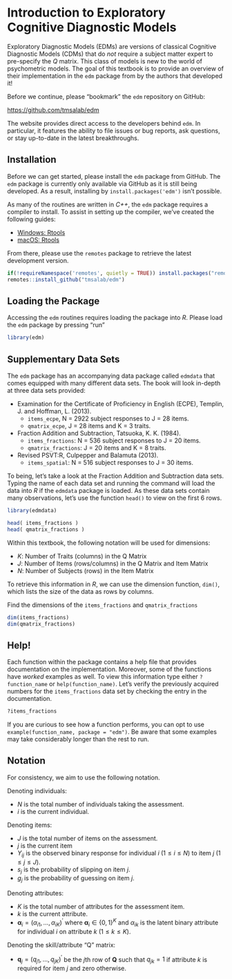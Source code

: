 # Introduction to Exploratory Cognitive Diagnostic Models {#intro}

Exploratory Diagnostic Models (EDMs) are versions of classical 
Cognitive Diagnostic Models (CDMs) that do _not_ require a subject matter
expert to pre-specify the _Q_ matrix. This class of models is new to the world of
psychometric models. The goal of this textbook is to provide an overview
of their implementation in the `edm` package from by the authors that 
developed it!

Before we continue, please "bookmark" the `edm` repository on GitHub:

<https://github.com/tmsalab/edm>

The website provides direct access to the developers behind `edm`. In particular,
it features the ability to file issues or bug reports, ask questions, or stay
up-to-date in the latest breakthroughs.

## Installation

Before we can get started, please install the `edm` package from GitHub.
The `edm` package is currently only available via GitHub as
it is still being developed. As a result, installing by
`install.packages('edm')` isn't possible. 

As many of the routines are written in _C++_, the `edm` package
requires a compiler to install. To assist in setting up the compiler, we've
created the following guides:

- [Windows: Rtools](http://thecoatlessprofessor.com/programming/installing-rtools-for-compiled-code-via-rcpp/)
- [macOS: Rtools](http://thecoatlessprofessor.com/programming/r-compiler-tools-for-rcpp-on-macos/)

From there, please use the `remotes` package to retrieve the latest development version.

```r
if(!requireNamespace('remotes', quietly = TRUE)) install.packages("remotes")
remotes::install_github("tmsalab/edm")
```

## Loading the Package

Accessing the `edm` routines requires loading the package into _R_. Please
load the `edm` package by pressing "run"

```r
library(edm)
```

## Supplementary Data Sets

The `edm` package has an accompanying data package called `edmdata` that
comes equipped with many different data sets. The book will look in-depth at
three data sets provided:

- Examination for the Certificate of Proficiency in English (ECPE), Templin, J. and Hoffman, L. (2013). 
    - `items_ecpe`, N = 2922 subject responses to J = 28 items.
    - `qmatrix_ecpe`, J = 28 items and K = 3 traits. 
- Fraction Addition and Subtraction, Tatsuoka, K. K. (1984).
    - `items_fractions`: N = 536 subject responses to J = 20 items.
    - `qmatrix_fractions`: J = 20 items and K = 8 traits. 
- Revised PSVT:R, Culpepper and Balamuta (2013).
    - `items_spatial`: N = 516 subject responses to J = 30 items.

To being, let's take a look at the Fraction Addition and Subtraction data sets.
Typing the name of each data set and running the command will load the data
into _R_ if the `edmdata` package is loaded. As these data sets contain many
observations, let's use the function `head()` to view on the first 6 rows.

```r
library(edmdata)

head( items_fractions )
head( qmatrix_fractions )
```

Within this textbook, the following notation will be used for dimensions:

- $K$: Number of Traits (columns) in the Q Matrix
- $J$: Number of Items (rows/columns) in the Q Matrix and Item Matrix
- $N$: Number of Subjects (rows) in the Item Matrix

To retrieve this information in _R_, we can use the dimension function,
`dim()`, which lists the size of the data as rows by columns. 

Find the dimensions of the `items_fractions` and `qmatrix_fractions`

```r
dim(items_fractions)
dim(qmatrix_fractions)
```

## Help!

Each function within the package contains a help file that provides documentation
on the implementation. Moreover, some of the functions have _worked_ examples 
as well. To view this information type either `?function_name` or 
`help(function_name)`. Let's verify the previously acquired numbers for the 
`items_fractions` data set by checking the entry in the documentation.

```r
?items_fractions
```

If you are curious to see how a function performs, you can opt to use 
`example(function_name, package = "edm")`. Be aware that some examples
may take considerably longer than the rest to run. 

## Notation

For consistency, we aim to use the following notation.

Denoting individuals:

- $N$ is the total number of individuals taking the assessment.
- $i$ is the current individual.

Denoting items:

- $J$ is the total number of items on the assessment.
- $j$ is the current item
- $Y_{ij}$ is the observed binary response for individual $i$ ($1\leq i \leq N$) to item $j$ ($1\leq j\leq J$).
- $s_j$ is the probability of slipping on item $j$. 
- $g_j$ is the probability of guessing on item $j$.

Denoting attributes:

- $K$ is the total number of attributes for the assessment item.
- $k$ is the current attribute.
- $\boldsymbol\alpha_i=\left(\alpha_{i1},\dots,\alpha_{iK}\right)^\prime$ 
  where $\boldsymbol\alpha_i\in \left\{0,1\right\}^K$ and $\alpha_{ik}$ is 
  the latent binary attribute for individual $i$ on attribute $k$ ($1\leq k\leq K$).

Denoting the skill/attribute "Q" matrix: 

- $\boldsymbol q_{j}=\left(q_{j1},\dots,q_{jK}\right)^\prime$ be the
  $j$th row of $\boldsymbol Q$ such that $q_{jk}=1$ if 
  attribute $k$ is required for item $j$ and zero otherwise.

